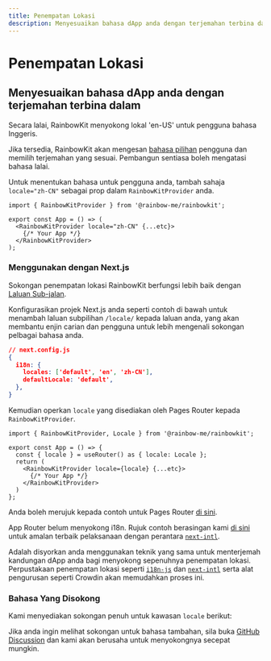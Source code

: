 ```yaml
---
title: Penempatan Lokasi
description: Menyesuaikan bahasa dApp anda dengan terjemahan terbina dalam
---
```


# Penempatan Lokasi

## Menyesuaikan bahasa dApp anda dengan terjemahan terbina dalam

Secara lalai, RainbowKit menyokong lokal 'en-US' untuk pengguna bahasa Inggeris.

Jika tersedia, RainbowKit akan mengesan [bahasa pilihan](https://developer.mozilla.org/en-US/docs/Web/API/Navigator/language) pengguna dan memilih terjemahan yang sesuai. Pembangun sentiasa boleh mengatasi bahasa lalai.

Untuk menentukan bahasa untuk pengguna anda, tambah sahaja `locale="zh-CN"` sebagai prop dalam `RainbowKitProvider` anda.

```tsx
import { RainbowKitProvider } from '@rainbow-me/rainbowkit';

export const App = () => (
  <RainbowKitProvider locale="zh-CN" {...etc}>
    {/* Your App */}
  </RainbowKitProvider>
);
```

### Menggunakan dengan Next.js

Sokongan penempatan lokasi RainbowKit berfungsi lebih baik dengan [Laluan Sub-jalan](https://nextjs.org/docs/pages/building-your-application/routing/internationalization#sub-path-routing).

Konfigurasikan projek Next.js anda seperti contoh di bawah untuk menambah laluan subpilihan `/locale/` kepada laluan anda, yang akan membantu enjin carian dan pengguna untuk lebih mengenali sokongan pelbagai bahasa anda.

```json
// next.config.js
{
  i18n: {
    locales: ['default', 'en', 'zh-CN'],
    defaultLocale: 'default',
  },
}
```

Kemudian operkan `locale` yang disediakan oleh Pages Router kepada `RainbowKitProvider`.

```tsx
import { RainbowKitProvider, Locale } from '@rainbow-me/rainbowkit';

export const App = () => {
  const { locale } = useRouter() as { locale: Locale };
  return (
    <RainbowKitProvider locale={locale} {...etc}>
      {/* Your App */}
    </RainbowKitProvider>
  )
};
```

Anda boleh merujuk kepada contoh untuk Pages Router [di sini](https://github.com/rainbow-me/rainbowkit/tree/main/examples/with-next).

App Router belum menyokong i18n. Rujuk contoh berasingan kami [di sini](https://github.com/rainbow-me/rainbowkit/tree/main/examples/with-next-app-i18n) untuk amalan terbaik pelaksanaan dengan perantara [`next-intl`](https://github.com/amannn/next-intl).

Adalah disyorkan anda menggunakan teknik yang sama untuk menterjemah kandungan dApp anda bagi menyokong sepenuhnya penempatan lokasi. Perpustakaan penempatan lokasi seperti [`i18n-js`](https://github.com/fnando/i18n) dan [`next-intl`](https://github.com/amannn/next-intl) serta alat pengurusan seperti Crowdin akan memudahkan proses ini.

### Bahasa Yang Disokong

Kami menyediakan sokongan penuh untuk kawasan `locale` berikut:

<Table
  header={[
    'Bahasa', 'Wilayah', 'Locale', 'Shortform'
  ]}
  dataTypes={[
    'string', 'string', 'code', 'code'
  ]}
  data={[
    ['Inggeris', 'Amerika Syarikat 🇺🇸', 'en-US', 'en'],
    ['中文', 'China 🇨🇳', 'zh-CN', 'zh-Hans', 'zh'],
    ['繁體中文', 'Hong Kong 🇭🇰', 'zh-HK'],
    ['繁體中文', 'Taiwan 🇹🇼', 'zh-TW', 'zh-Hant'],
    ['हिंदी', 'India 🇮🇳', 'hi-IN', 'hi'],
    ['Español', 'Amerika Latin 🌎', 'es-419', 'es'],
    ['Français', 'Perancis 🇫🇷', 'fr-FR', 'fr'],
    ['العربية', 'Timur Tengah 🌍', 'ar-AR', 'ar'],
    ['Português', 'Brazil 🇧🇷', 'pt-BR', 'pt'],
    ['Русский', 'Rusia 🇷🇺', 'ru-RU', 'ru'],
    ['Bahasa Indonesia', 'Indonesia 🇮🇩', 'id-ID', 'id'],
    ['日本語', 'Jepun 🇯🇵', 'ja-JP', 'ja'],
    ['Türkçe', 'Turki 🇹🇷', 'tr-TR', 'tr'],
    ['한국어', 'Korea Selatan 🇰🇷', 'ko-KR', 'ko'],
    ['ภาษาไทย', 'Thailand 🇹🇭', 'th-TH', 'th'],
    ['українська', 'Ukraine 🇺🇦', 'uk-UA', 'ua'],
    ['Tiếng Việt', 'Vietnam 🇻🇳', 'vi-VN', 'vi'],
    ['Deutsch', 'Jerman 🇩🇪', 'de-DE', 'de'],
    ['Bahasa Melayu', 'Malaysia 🇲🇾', 'ms-MY', 'ms']
  ]}
/>

Jika anda ingin melihat sokongan untuk bahasa tambahan, sila buka [GitHub Discussion](https://github.com/rainbow-me/rainbowkit/discussions/new?category=ideas) dan kami akan berusaha untuk menyokongnya secepat mungkin.
